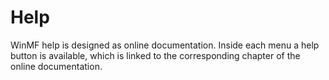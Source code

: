 # Help

WinMF help is designed as online documentation. Inside each menu a help button is available, which is linked to the corresponding chapter of the online documentation.
